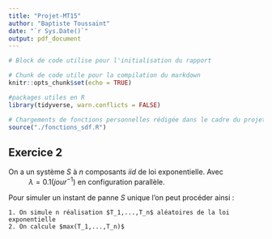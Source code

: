 ```yaml
---
title: "Projet-MT15"
author: "Baptiste Toussaint"
date: "`r Sys.Date()`"
output: pdf_document
---
```


```r
# Block de code utilise pour l'initialisation du rapport

# Chunk de code utile pour la compilation du markdown
knitr::opts_chunk$set(echo = TRUE)

#packages utiles en R
library(tidyverse, warn.conflicts = FALSE)

# Chargements de fonctions personnelles rédigée dans le cadre du projet
source("./fonctions_sdf.R")
```



## Exercice 2

On a un système $S$ à $n$ composants $iid$ de loi exponentielle. Avec
: $\lambda = 0.1(jour^{-1})$ en configuration parallèle.

Pour simuler un instant de panne $S$ unique l'on peut procéder ainsi :
```
1. On simule n réalisation $T_1,...,T_n$ aléatoires de la loi exponentielle
2. On calcule $max(T_1,...,T_n)$
```

```r

```

